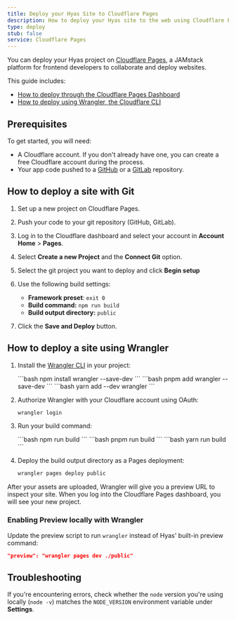 ```yaml
---
title: Deploy your Hyas Site to Cloudflare Pages
description: How to deploy your Hyas site to the web using Cloudflare Pages.
type: deploy
stub: false
service: Cloudflare Pages
---
```


You can deploy your Hyas project on [Cloudflare Pages](https://pages.cloudflare.com/), a JAMstack platform for frontend developers to collaborate and deploy websites.

This guide includes:

- [How to deploy through the Cloudflare Pages Dashboard](#how-to-deploy-a-site-with-git)
- [How to deploy using Wrangler, the Cloudflare CLI](#how-to-deploy-a-site-using-wrangler)

## Prerequisites

To get started, you will need:

- A Cloudflare account. If you don't already have one, you can create a free Cloudflare account during the process.
- Your app code pushed to a [GitHub](https://github.com/) or a [GitLab](https://about.gitlab.com/) repository.

## How to deploy a site with Git

1. Set up a new project on Cloudflare Pages.
2. Push your code to your git repository (GitHub, GitLab).
3. Log in to the Cloudflare dashboard and select your account in **Account Home** > **Pages**.
4. Select **Create a new Project** and the **Connect Git** option.
5. Select the git project you want to deploy and click **Begin setup**
6. Use the following build settings:

    - **Framework preset**: `exit 0`
    - **Build command:** `npm run build`
    - **Build output directory:** `public`

7. Click the **Save and Deploy** button.

## How to deploy a site using Wrangler

1. Install the [Wrangler CLI](https://developers.cloudflare.com/workers/wrangler/get-started/) in your project:

    <Tabs>
      <TabItem label="npm">
    ```bash
    npm install wrangler --save-dev
    ```
      </TabItem>
      <TabItem label="pnpm">
    ```bash
    pnpm add wrangler  --save-dev
    ```
      </TabItem>
      <TabItem label="Yarn">
    ```bash
    yarn add --dev wrangler
    ```
      </TabItem>
    </Tabs>

2. Authorize Wrangler with your Cloudflare account using OAuth:

    ```bash
    wrangler login
    ```

3. Run your build command:

    <Tabs>
      <TabItem label="npm">
    ```bash
    npm run build
    ```
      </TabItem>
      <TabItem label="pnpm">
    ```bash
    pnpm run build
    ```
      </TabItem>
      <TabItem label="Yarn">
    ```bash
    yarn run build
    ```
      </TabItem>
    </Tabs>

4. Deploy the build output directory as a Pages deployment:

    ```bash
    wrangler pages deploy public
    ```

After your assets are uploaded, Wrangler will give you a preview URL to inspect your site. When you log into the Cloudflare Pages dashboard, you will see your new project.

### Enabling Preview locally with Wrangler

Update the preview script to run `wrangler` instead of Hyas' built-in preview command:

```json title="package.json"
"preview": "wrangler pages dev ./public"
```

## Troubleshooting

If you're encountering errors, check whether the `node` version you're using locally (`node -v`) matches the `NODE_VERSION` environment variable under **Settings**.
